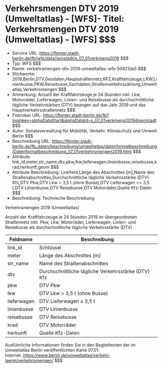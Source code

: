 # Verkehrsmengen DTV 2019 (Umweltatlas) - [WFS]- Titel: Verkehrsmengen DTV 2019 (Umweltatlas) - [WFS] $$$
- Service URL: https://fbinter.stadt-berlin.de/fb/wfs/data/senstadt/s_07_01verkmeng2019 $$$
- Typ: WFS $$$
- Name: verkehrsmengen-dtv-2019-umweltatlas-wfs-50921da5 $$$
- Stichworte: 2019,Berlin,DTV,Geodaten,Hauptstraßennetz,KFZ,Kraftfahrzeuge,LKW,Linienbusse,PKW,Reisebusse,Sachdaten,Straßenverkehrszählung,Umweltatlas,Verkehrsmengen $$$
- Anmerkung: Anzahl der Kraftfahrtzeuge je 24 Stunden inkl. Lkw, Motorräder, Lieferwagen, Linien- und Reisebusse als durchschnittliche tägliche Verkehrstärken (DTV) bezogen auf das Jahr 2019 und das Hauptverkehrsstraßennetz $$$
- Fisbroker URL: https://fbinter.stadt-berlin.de/fb?loginkey=alphaDataStart&alphaDataId=s_07_01verkmeng2019@senstadt $$$
- Autor: Senatsverwaltung für Mobilität, Verkehr, Klimaschutz und Umwelt Berlin $$$
- Beschreibung URL: https://fbinter.stadt-berlin.de/fb_daten/beschreibung/umweltatlas/datenformatbeschreibung/Datenformatbeschreibung_07_01verkehrsmengen2019.html $$$
- Attribute: link_id,meter,str_name,dtv,pkw,lkw,lieferwagen,linienbusse,reisebusse,krad,herkunft,geom $$$
- Attribute Beschreibung: Linkfield,Länge des Abschnittes [m],Name des Straßenabschnittes,Durchschnittliche tägliche Verkehrsstärke (DTV) Kfz,DTV Pkw,DTV Lkw > 3,5 t (ohne Busse),DTV Lieferwagen <= 3,5 t,DTV Linienbusse,DTV Reisebusse,DTV Motorräder,Quelle Kfz-Daten $$$
- Beschreibung: Technische Beschreibung 

Verkehrsmengen 2019 (Umweltatlas)  

Anzahl der Kraftfahrzeuge je 24 Stunden 2019 im übergeordneten Straßennetz inkl. Pkw, Lkw, Motorräder, Lieferwagen, Linien- und Reisebusse als durchschnittliche tägliche Verkehrsstärke (DTV)

| Feldname    | Beschreibung                                        |
| ----------- | --------------------------------------------------- |
| link\_id    | Schlüssel                                           |
| meter       | Länge des Abschnittes \[m\]                         |
| str\_name   | Name des Straßenabschnittes                         |
| dtv         | Durchschnittliche tägliche Verkehrsstärke (DTV) Kfz |
| pkw         | DTV Pkw                                             |
| lkw         | DTV Lkw > 3,5 t (ohne Busse)                        |
| lieferwagen | DTV Lieferwagen ≤ 3,5 t                             |
| linienbusse | DTV Linienbusse                                     |
| reisebusse  | DTV Reisebusse                                      |
| krad        | DTV Motorräder                                      |
| herkunft    | Quelle Kfz-Daten                                    |

Ausführliche Informationen finden Sie in den Begleittexten der im Umweltatlas Berlin veröffentlichten Karte 07.01.  
Internet: https://www.berlin.de/umweltatlas/verkehr-laerm/verkehrsmengen/ $$$

